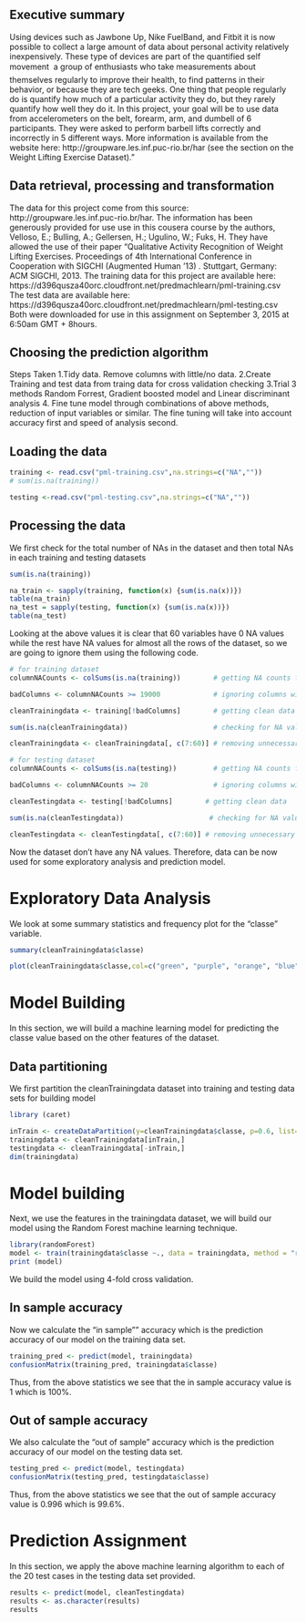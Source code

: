 ## Executive summary


Using devices such as Jawbone Up, Nike FuelBand, and Fitbit it is now possible to collect a large amount of data about personal activity relatively inexpensively. These type of devices are part of the quantified self movement  a group of enthusiasts who take measurements about themselves regularly to improve their health, to find patterns in their behavior, or because they are tech geeks. One thing that people regularly do is quantify how much of a particular activity they do, but they rarely quantify how well they do it. In this project, your goal will be to use data from accelerometers on the belt, forearm, arm, and dumbell of 6 participants. They were asked to perform barbell lifts correctly and incorrectly in 5 different ways. More information is available from the website here: http://groupware.les.inf.puc-rio.br/har (see the section on the Weight Lifting Exercise Dataset)."


## Data retrieval, processing and transformation

The data for this project come from this source: http://groupware.les.inf.puc-rio.br/har. The information has been generously provided for use use in this cousera course by the authors, Velloso, E.; Bulling, A.; Gellersen, H.; Ugulino, W.; Fuks, H. They have allowed the use of their paper “Qualitative Activity Recognition of Weight Lifting Exercises. Proceedings of 4th International Conference in Cooperation with SIGCHI (Augmented Human ’13) . Stuttgart, Germany: ACM SIGCHI, 2013.
The training data for this project are available here:
https://d396qusza40orc.cloudfront.net/predmachlearn/pml-training.csv
The test data are available here:
https://d396qusza40orc.cloudfront.net/predmachlearn/pml-testing.csv
Both were downloaded for use in this assignment on September 3, 2015 at 6:50am GMT + 8hours.


## Choosing the prediction algorithm

Steps Taken
1.Tidy data. Remove columns with little/no data.
2.Create Training and test data from traing data for cross validation checking
3.Trial 3 methods Random Forrest, Gradient boosted model and Linear discriminant analysis
4. Fine tune model through combinations of above methods, reduction of input variables or similar. The fine tuning will take into account accuracy first and speed of analysis second. 


## Loading the data


```r
training <- read.csv("pml-training.csv",na.strings=c("NA",""))
# sum(is.na(training))
```


```r
testing <-read.csv("pml-testing.csv",na.strings=c("NA",""))
```


## Processing the data

We first check for the total number of NAs in the dataset and then total NAs in each training and testing datasets


```r

sum(is.na(training))
```

```r

na_train <- sapply(training, function(x) {sum(is.na(x))})
table(na_train)
na_test = sapply(testing, function(x) {sum(is.na(x))})
table(na_test)
```


Looking at the above values it is clear that 60 variables have 0 NA values while the rest have NA values for almost all the rows of the dataset, so we are going to ignore them using the following code.


```r
# for training dataset
columnNACounts <- colSums(is.na(training))        # getting NA counts for all columns
```


```r
badColumns <- columnNACounts >= 19000             # ignoring columns with majority NA values
```


```r
cleanTrainingdata <- training[!badColumns]        # getting clean data
```


```r
sum(is.na(cleanTrainingdata))                     # checking for NA values
```

```r
cleanTrainingdata <- cleanTrainingdata[, c(7:60)] # removing unnecessary columns
```

```r
# for testing dataset
columnNACounts <- colSums(is.na(testing))         # getting NA counts for all columns
```


```r
badColumns <- columnNACounts >= 20                # ignoring columns with majority NA values
```

```r
cleanTestingdata <- testing[!badColumns]        # getting clean data
```


```r
sum(is.na(cleanTestingdata))                     # checking for NA values
```


```r
cleanTestingdata <- cleanTestingdata[, c(7:60)] # removing unnecessary columns
```



Now the dataset don’t have any NA values. Therefore, data can be now used for some exploratory analysis and prediction model.


# Exploratory Data Analysis

We look at some summary statistics and frequency plot for the “classe” variable.



```r
summary(cleanTrainingdata$classe)
```


```r
plot(cleanTrainingdata$classe,col=c("green", "purple", "orange", "blue", "yellow"),main = "`frequency", xlab = "Types of Weight Lifting Exercices")
```


# Model Building

In this section, we will build a machine learning model for predicting the classe value based on the other features of the dataset.

## Data partitioning

We first partition the cleanTrainingdata dataset into training and testing data sets for building model


```r
library (caret)
```

```r
inTrain <- createDataPartition(y=cleanTrainingdata$classe, p=0.6, list=FALSE)
trainingdata <- cleanTrainingdata[inTrain,]
testingdata <- cleanTrainingdata[-inTrain,]
dim(trainingdata)
```


# Model building

Next, we use the features in the trainingdata dataset, we will build our model using the Random Forest machine learning technique.

```r

library(randomForest)
model <- train(trainingdata$classe ~., data = trainingdata, method = "rf", prox = TRUE, trControl=trainControl(method = "cv",numbe = 4,allowParallel=TRUE))
print (model)
```

We build the model using 4-fold cross validation.

## In sample accuracy


Now we calculate the "in sample"" accuracy which is the prediction accuracy of our model on the training data set.


```r
training_pred <- predict(model, trainingdata)
confusionMatrix(training_pred, trainingdata$classe)
```

Thus, from the above statistics we see that the in sample accuracy value is 1 which is 100%.


## Out of sample accuracy

We also calculate the "out of sample" accuracy which is the prediction accuracy of our model on the testing data set.

```r
testing_pred <- predict(model, testingdata)
confusionMatrix(testing_pred, testingdata$classe)
```

Thus, from the above statistics we see that the out of sample accuracy value is 0.996 which is 99.6%.


# Prediction Assignment

In this section, we apply the above machine learning algorithm to each of the 20 test cases in the testing data set provided.

```r
results <- predict(model, cleanTestingdata)
results <- as.character(results)
results
```

